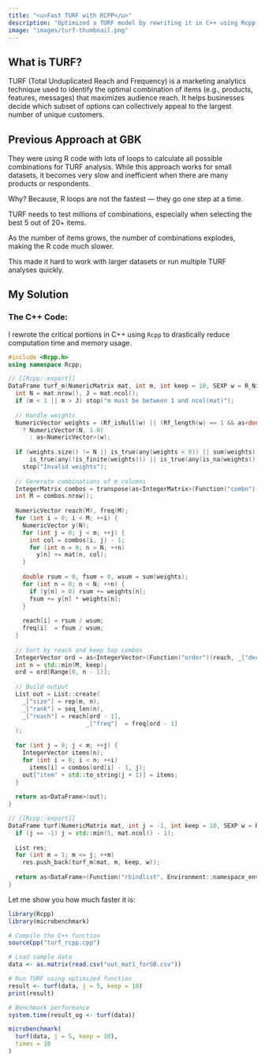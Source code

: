 ```yaml
---
title: "<u>Fast TURF with RCPP</u>"
description: "Optimized a TURF model by rewriting it in C++ using Rcpp, achieving major speed-ups compared to base R."
image: "images/turf-thumbnail.png"
---
```


## What is TURF?

TURF (Total Unduplicated Reach and Frequency) is a marketing analytics technique used to identify the optimal combination of items (e.g., products, features, messages) that maximizes audience reach. It helps businesses decide which subset of options can collectively appeal to the largest number of unique customers.

## Previous Approach at GBK

They were using R code with lots of loops to calculate all possible combinations for TURF analysis. While this approach works for small datasets, it becomes very slow and inefficient when there are many products or respondents.

Why? 
Because, R loops are not the fastest — they go one step at a time.

TURF needs to test millions of combinations, especially when selecting the best 5 out of 20+ items.

As the number of items grows, the number of combinations explodes, making the R code much slower.

This made it hard to work with larger datasets or run multiple TURF analyses quickly.



## My Solution
### The C++ Code:###

I rewrote the critical portions in C++ using `Rcpp` to drastically reduce computation time and memory usage.
```cpp
#include <Rcpp.h>
using namespace Rcpp;

// [[Rcpp::export]]
DataFrame turf_m(NumericMatrix mat, int m, int keep = 10, SEXP w = R_NilValue) {
  int N = mat.nrow(), J = mat.ncol();
  if (m < 1 || m > J) stop("m must be between 1 and ncol(mat)");
  
  // Handle weights
  NumericVector weights = (Rf_isNull(w) || (Rf_length(w) == 1 && as<double>(w) == 1.0))
    ? NumericVector(N, 1.0)
      : as<NumericVector>(w);
  
  if (weights.size() != N || is_true(any(weights < 0)) || sum(weights) == 0 ||
      is_true(any(!is_finite(weights))) || is_true(any(is_na(weights))))
    stop("Invalid weights");
  
  // Generate combinations of m columns
  IntegerMatrix combos = transpose(as<IntegerMatrix>(Function("combn")(J, m)));
  int M = combos.nrow();
  
  NumericVector reach(M), freq(M);
  for (int i = 0; i < M; ++i) {
    NumericVector y(N);
    for (int j = 0; j < m; ++j) {
      int col = combos(i, j) - 1;
      for (int n = 0; n < N; ++n)
        y[n] += mat(n, col);
    }
    
    double rsum = 0, fsum = 0, wsum = sum(weights);
    for (int n = 0; n < N; ++n) {
      if (y[n] > 0) rsum += weights[n];
      fsum += y[n] * weights[n];
    }
    
    reach[i] = rsum / wsum;
    freq[i]  = fsum / wsum;
  }
  
  // Sort by reach and keep top combos
  IntegerVector ord = as<IntegerVector>(Function("order")(reach, _["decreasing"] = true));
  int n = std::min(M, keep);
  ord = ord[Range(0, n - 1)];
  
  // Build output
  List out = List::create(
    _["size"] = rep(m, n),
    _["rank"] = seq_len(n),
    _["reach"] = reach[ord - 1],
                      _["freq"]  = freq[ord - 1]
  );
  
  for (int j = 0; j < m; ++j) {
    IntegerVector items(n);
    for (int i = 0; i < n; ++i)
      items[i] = combos(ord[i] - 1, j);
    out["item" + std::to_string(j + 1)] = items;
  }
  
  return as<DataFrame>(out);
}

// [[Rcpp::export]]
DataFrame turf(NumericMatrix mat, int j = -1, int keep = 10, SEXP w = R_NilValue) {
  if (j == -1) j = std::min(5, mat.ncol() - 1);
  
  List res;
  for (int m = 1; m <= j; ++m)
    res.push_back(turf_m(mat, m, keep, w));
  
  return as<DataFrame>(Function("rbindlist", Environment::namespace_env("data.table"))(res, Named("fill") = true));
}

```

Let me show you how much faster it is:

```r
library(Rcpp)
library(microbenchmark)

# Compile the C++ function
sourceCpp("turf_rcpp.cpp")

# Load sample data
data <- as.matrix(read.csv("out_mat1_forSB.csv"))

# Run TURF using optimized function
result <- turf(data, j = 5, keep = 10)
print(result)

# Benchmark performance
system.time(result_og <- turf(data))

microbenchmark(
  turf(data, j = 5, keep = 10),
  times = 10
)
```



